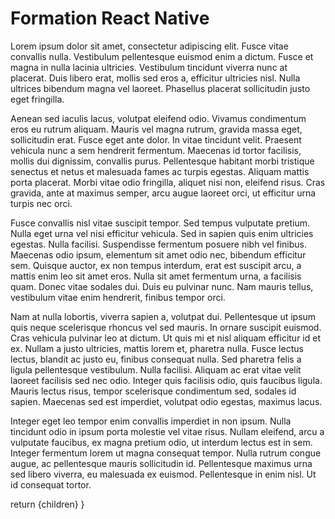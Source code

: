 
# Formation React Native

Lorem ipsum dolor sit amet, consectetur adipiscing elit. Fusce vitae convallis nulla. Vestibulum pellentesque euismod enim a dictum. Fusce et magna in nulla lacinia ultricies. Vestibulum tincidunt viverra nunc at placerat. Duis libero erat, mollis sed eros a, efficitur ultricies nisl. Nulla ultrices bibendum magna vel laoreet. Phasellus placerat sollicitudin justo eget fringilla.

Aenean sed iaculis lacus, volutpat eleifend odio. Vivamus condimentum eros eu rutrum aliquam. Mauris vel magna rutrum, gravida massa eget, sollicitudin erat. Fusce eget ante dolor. In vitae tincidunt velit. Praesent vehicula nunc a sem hendrerit fermentum. Maecenas id tortor facilisis, mollis dui dignissim, convallis purus. Pellentesque habitant morbi tristique senectus et netus et malesuada fames ac turpis egestas. Aliquam mattis porta placerat. Morbi vitae odio fringilla, aliquet nisi non, eleifend risus. Cras gravida, ante at maximus semper, arcu augue laoreet orci, ut efficitur urna turpis nec orci.

Fusce convallis nisl vitae suscipit tempor. Sed tempus vulputate pretium. Nulla eget urna vel nisi efficitur vehicula. Sed in sapien quis enim ultricies egestas. Nulla facilisi. Suspendisse fermentum posuere nibh vel finibus. Maecenas odio ipsum, elementum sit amet odio nec, bibendum efficitur sem. Quisque auctor, ex non tempus interdum, erat est suscipit arcu, a mattis enim leo sit amet eros. Nulla sit amet fermentum urna, a facilisis quam. Donec vitae sodales dui. Duis eu pulvinar nunc. Nam mauris tellus, vestibulum vitae enim hendrerit, finibus tempor orci.

Nam at nulla lobortis, viverra sapien a, volutpat dui. Pellentesque ut ipsum quis neque scelerisque rhoncus vel sed mauris. In ornare suscipit euismod. Cras vehicula pulvinar leo at dictum. Ut quis mi et nisl aliquam efficitur id et ex. Nullam a justo ultricies, mattis lorem et, pharetra nulla. Fusce lectus lectus, blandit ac justo eu, finibus consequat nulla. Sed pharetra felis a ligula pellentesque vestibulum. Nulla facilisi. Aliquam ac erat vitae velit laoreet facilisis sed nec odio. Integer quis facilisis odio, quis faucibus ligula. Mauris lectus risus, tempor scelerisque condimentum sed, sodales id sapien. Maecenas sed est imperdiet, volutpat odio egestas, maximus lacus.

Integer eget leo tempor enim convallis imperdiet in non ipsum. Nulla tincidunt odio in ipsum porta molestie vel vitae risus. Nullam eleifend, arcu a vulputate faucibus, ex magna pretium odio, ut interdum lectus est in sem. Integer fermentum lorem ut magna consequat tempor. Nulla rutrum congue augue, ac pellentesque mauris sollicitudin id. Pellentesque maximus urna sed libero viverra, eu malesuada ex euismod. Pellentesque in enim nisl. Ut id consequat tortor.

  return <WorksLayout>{children}</WorksLayout>
}